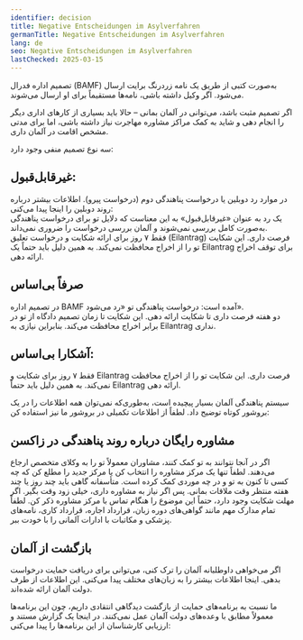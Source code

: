 ```yaml
---
identifier: decision
title: Negative Entscheidungen im Asylverfahren
germanTitle: Negative Entscheidungen im Asylverfahren
lang: de
seo: Negative Entscheidungen im Asylverfahren
lastChecked: 2025-03-15
---
```


تصمیم اداره فدرال (BAMF) به‌صورت کتبی از طریق یک نامه زردرنگ برایت ارسال می‌شود. اگر وکیل داشته باشی، نامه‌ها مستقیماً برای او ارسال می‌شوند.

اگر تصمیم مثبت باشد، می‌توانی در آلمان بمانی – حالا باید بسیاری از کارهای اداری دیگر را انجام دهی و شاید به کمک مراکز مشاوره مهاجرت نیاز داشته باشی، اما برای مدتی مشخص اقامت در آلمان داری.

سه نوع تصمیم منفی وجود دارد:

## غیرقابل‌قبول:

در موارد رد دوبلین یا درخواست پناهندگی دوم (درخواست پیرو). اطلاعات بیشتر درباره روند دوبلین را اینجا پیدا می‌کنی: <InternalShortLink identifier="dublin" /> <br/>
یک رد به عنوان «غیرقابل‌قبول» به این معناست که دلایل تو برای درخواست پناهندگی به‌صورت کامل بررسی نمی‌شوند و آلمان بررسی درخواست را ضروری نمی‌داند. <br/>
فقط ۷ روز برای ارائه شکایت و درخواست تعلیق (Eilantrag) فرصت داری. این شکایت تو را از اخراج محافظت نمی‌کند. به همین دلیل باید حتماً یک Eilantrag برای توقف اخراج ارائه دهی.

## صرفاً بی‌اساس

در تصمیم اداره BAMF آمده است: درخواست پناهندگی تو «رد می‌شود». <br/>
دو هفته فرصت داری تا شکایت ارائه دهی. این شکایت تا زمان تصمیم دادگاه از تو در برابر اخراج محافظت می‌کند. بنابراین نیازی به Eilantrag نداری.

## آشکارا بی‌اساس:

فقط ۷ روز برای شکایت و Eilantrag فرصت داری. این شکایت تو را از اخراج محافظت نمی‌کند. به همین دلیل باید حتماً Eilantrag ارائه دهی.

<Block identifier="get-legal-advice" />

سیستم پناهندگی آلمان بسیار پیچیده است، به‌طوری‌که نمی‌توان همه اطلاعات را در یک بروشور کوتاه توضیح داد. لطفاً از اطلاعات تکمیلی در بروشور ما نیز استفاده کن: <InternalShortLink identifier="procedure" />

## مشاوره رایگان درباره روند پناهندگی در زاکسن

<Block identifier="counseling_addresses" />

اگر در آنجا نتوانند به تو کمک کنند، مشاوران معمولاً تو را به وکلای متخصص ارجاع می‌دهند. لطفاً تنها یک مرکز مشاوره را انتخاب کن یا مرکز جدید را مطلع کن که چه کسی تا کنون به تو و در چه موردی کمک کرده است. متأسفانه گاهی باید چند روز یا چند هفته منتظر وقت ملاقات بمانی. پس اگر نیاز به مشاوره داری، خیلی زود وقت بگیر. اگر مهلت شکایت وجود دارد، حتماً این موضوع را هنگام تماس با مرکز مشاوره ذکر کن. لطفاً تمام مدارک مهم مانند گواهی‌های دوره زبان، قرارداد اجاره، قرارداد کاری، نامه‌های پزشکی و مکاتبات با ادارات آلمانی را با خودت ببر.

## بازگشت از آلمان

اگر می‌خواهی داوطلبانه آلمان را ترک کنی، می‌توانی برای دریافت حمایت درخواست بدهی. اینجا اطلاعات بیشتر را به زبان‌های مختلف پیدا می‌کنی. این اطلاعات از طرف دولت آلمان ارائه شده‌اند.

<ExternalShortLink identifier="return" />

ما نسبت به برنامه‌های حمایت از بازگشت دیدگاهی انتقادی داریم، چون این برنامه‌ها معمولاً مطابق با وعده‌های دولت آلمان عمل نمی‌کنند. در اینجا یک گزارش مستند و ارزیابی کارشناسان از این برنامه‌ها را پیدا می‌کنی:

<ExternalShortLink identifier="return-watch" />